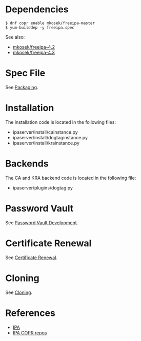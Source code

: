 = Dependencies =
<pre>
$ dnf copr enable mkosek/freeipa-master
$ yum-builddep -y freeipa.spec
</pre>

See also:
* [https://copr.fedorainfracloud.org/coprs/mkosek/freeipa-4.2 mkosek/freeipa-4.2]
* [https://copr.fedorainfracloud.org/coprs/mkosek/freeipa-4.3 mkosek/freeipa-4.3]

= Spec File =

See [https://github.com/dogtagpki/freeipa/wiki/Packaging Packaging].

= Installation =

The installation code is located in the following files:
* ipaserver/install/cainstance.py
* ipaserver/install/dogtaginstance.py
* ipaserver/install/krainstance.py

= Backends =

The CA and KRA backend code is located in the following file:
* ipaserver/plugins/dogtag.py

= Password Vault =

See [https://github.com/dogtagpki/freeipa/wiki/Password-Vault-Development Password Vault Development].

= Certificate Renewal =

See [https://github.com/dogtagpki/freeipa/wiki/Certificate-Renewal Certificate Renewal].

= Cloning =

See [https://github.com/dogtagpki/freeipa/wiki/Cloning Cloning].

= References =

* [[IPA]]
* [https://copr.fedoraproject.org/coprs/mkosek/ IPA COPR repos]